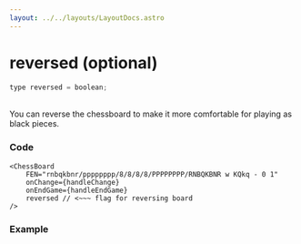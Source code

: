 ```yaml
---
layout: ../../layouts/LayoutDocs.astro
---
```



# reversed (optional)

```js
type reversed = boolean;
```
<br />
You can reverse the chessboard to make it more comfortable for playing as black pieces.

### Code
```tsx
<ChessBoard 
    FEN="rnbqkbnr/pppppppp/8/8/8/8/PPPPPPPP/RNBQKBNR w KQkq - 0 1"
    onChange={handleChange}
    onEndGame={handleEndGame}
    reversed // <~~~ flag for reversing board
/>
```

### Example
<div class="component-preview">
    <ChessBoardReversed client:load />
</div>

